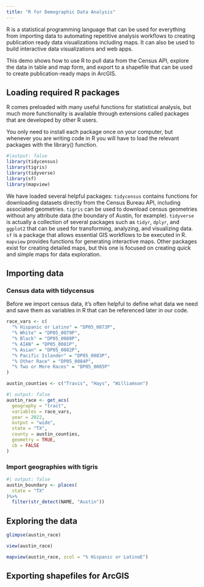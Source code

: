 ```yaml
---
title: "R for Demographic Data Analysis"
---
```


R is a statistical programming language that can be used for everything from importing data to automating repetitive analysis workflows to creating publication ready data visualizations including maps. It can also be used to build interactive data visualizations and web apps.

This demo shows how to use R to pull data from the Census API, explore the data in table and map form, and export to a shapefile that can be used to create publication-ready maps in ArcGIS.

## Loading required R packages
R comes preloaded with many useful functions for statistical analysis, but much more functionality is available through extensions called packages that are developed by other R users. 

You only need to install each package once on your computer, but whenever you are writing code in R you will have to load the relevant packages with the library() function.

```r
#|output: false
library(tidycensus)
library(tigris)
library(tidyverse)
library(sf)
library(mapview)
```

We have loaded several helpful packages:
`tidycensus` contains functions for downloading datasets directly from the Census Bureau API, including associated geometries.
`tigris` can be used to download census geometries without any attribute data (the boundary of Austin, for example).
`tidyverse` is actually a collection of several packages such as `tidyr`, `dplyr`, and `ggplot2` that can be used for transforming, analyzing, and visualizing data.
`sf` is a package that allows essential GIS workflows to be executed in R.
`mapview` provides functions for generating interactive maps. Other packages exist for creating detailed maps, but this one is focused on creating quick and simple maps for data exploration.


## Importing data

### Census data with tidycensus
Before we import census data, it's often helpful to define what data we need and save them as variables in R that can be referenced later in our code.
```r
race_vars <- c(
  "% Hispanic or Latino" = "DP05_0073P",
  "% White" = "DP05_0079P",
  "% Black" = "DP05_0080P",
  "% AIAN" = "DP05_0081P",
  "% Asian" = "DP05_0082P",
  "% Pacific Islander" = "DP05_0083P",
  "% Other Race" = "DP05_0084P",
  "% Two or More Races" = "DP05_0085P"
)

austin_counties <- c("Travis", "Hays", "Williamson")
```


```r
#| output: false
austin_race <- get_acs(
  geography = "tract",
  variables = race_vars,
  year = 2022,
  output = "wide",
  state = "TX",
  county = austin_counties,
  geometry = TRUE,
  cb = FALSE
)
```


### Import geographies with tigris
```r
#| output: false
austin_boundary <- places(
  state = "TX"
)%>%
  filter(str_detect(NAME, "Austin"))

```

## Exploring the data

```r
glimpse(austin_race)
```

```r
view(austin_race)
```

```r
mapview(austin_race, zcol = "% Hispanic or LatinoE")
```


## Exporting shapefiles for ArcGIS
```r

```




